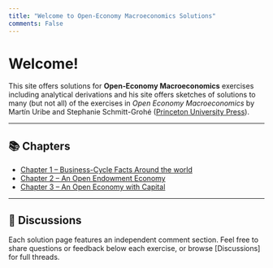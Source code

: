 ```yaml
---
title: "Welcome to Open‑Economy Macroeconomics Solutions"
comments: False
---
```


# Welcome!

This site offers solutions for **Open‑Economy Macroeconomics** exercises including analytical derivations and his site offers sketches of solutions to many (but not all) of the exercises in *Open Economy Macroeconomics* by Martín Uribe and Stephanie Schmitt-Grohé ([Princeton University Press](https://press.princeton.edu/books/hardcover/9780691158778/open-economy-macroeconomics)).

---

## 📚 Chapters

- [Chapter 1 – Business-Cycle Facts Around the world](chapters/ch01/index.html)
- [Chapter 2 – An Open Endowment Economy](chapters/ch02/index.html)
- [Chapter 3 – An Open Economy with Capital](chapters/ch03/index.html)

---

## 💬 Discussions

Each solution page features an independent comment section. Feel free to share questions or feedback below each exercise, or browse [Discussions] for full threads.
